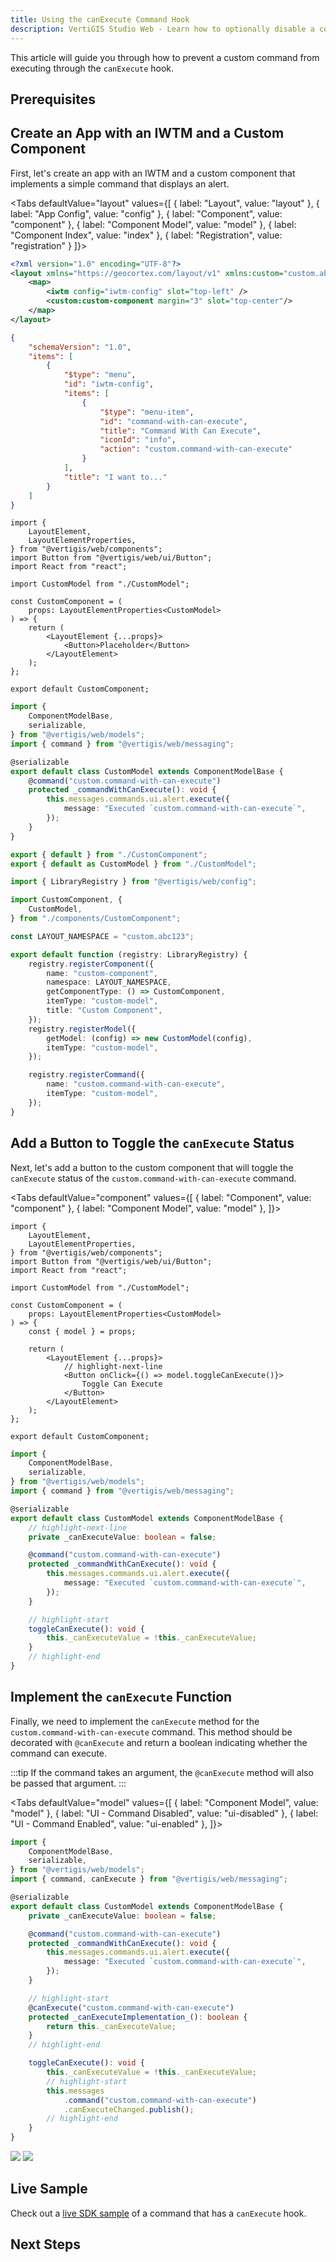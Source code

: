 ```yaml
---
title: Using the canExecute Command Hook
description: VertiGIS Studio Web - Learn how to optionally disable a command with the canExecute hook
---
```



This article will guide you through how to prevent a custom command from executing through the `canExecute` hook.

## Prerequisites

<PrereqsCustomCodeSnippet />

## Create an App with an IWTM and a Custom Component

First, let's create an app with an IWTM and a custom component that implements a simple command that displays an alert.

<Tabs
  defaultValue="layout"
  values={[
    { label: "Layout", value: "layout" },
    { label: "App Config", value: "config" },
    { label: "Component", value: "component" },
    { label: "Component Model", value: "model" },
    { label: "Component Index", value: "index" },
    { label: "Registration", value: "registration" }
  ]}>
<TabItem value="layout">

```xml title="app/layout.xml"
<?xml version="1.0" encoding="UTF-8"?>
<layout xmlns="https://geocortex.com/layout/v1" xmlns:custom="custom.abc123">
    <map>
        <iwtm config="iwtm-config" slot="top-left" />
        <custom:custom-component margin="3" slot="top-center"/>
    </map>
</layout>
```

</TabItem>
<TabItem value="config">

```json title="app/app.json"
{
    "schemaVersion": "1.0",
    "items": [
        {
            "$type": "menu",
            "id": "iwtm-config",
            "items": [
                {
                    "$type": "menu-item",
                    "id": "command-with-can-execute",
                    "title": "Command With Can Execute",
                    "iconId": "info",
                    "action": "custom.command-with-can-execute"
                }
            ],
            "title": "I want to..."
        }
    ]
}
```

</TabItem>
<TabItem value="component">

```tsx title="src/components/CustomComponent.tsx"
import {
    LayoutElement,
    LayoutElementProperties,
} from "@vertigis/web/components";
import Button from "@vertigis/web/ui/Button";
import React from "react";

import CustomModel from "./CustomModel";

const CustomComponent = (
    props: LayoutElementProperties<CustomModel>
) => {
    return (
        <LayoutElement {...props}>
            <Button>Placeholder</Button>
        </LayoutElement>
    );
};

export default CustomComponent;
```

</TabItem>
<TabItem value="model">

```ts title="src/components/CustomModel.ts"
import {
    ComponentModelBase,
    serializable,
} from "@vertigis/web/models";
import { command } from "@vertigis/web/messaging";

@serializable
export default class CustomModel extends ComponentModelBase {
    @command("custom.command-with-can-execute")
    protected _commandWithCanExecute(): void {
        this.messages.commands.ui.alert.execute({
            message: "Executed `custom.command-with-can-execute`",
        });
    }
}
```

</TabItem>
<TabItem value="index">

```ts title="src/components/index.ts"
export { default } from "./CustomComponent";
export { default as CustomModel } from "./CustomModel";
```

</TabItem>
<TabItem value="registration">

```ts title="src/index.ts"
import { LibraryRegistry } from "@vertigis/web/config";

import CustomComponent, {
    CustomModel,
} from "./components/CustomComponent";

const LAYOUT_NAMESPACE = "custom.abc123";

export default function (registry: LibraryRegistry) {
    registry.registerComponent({
        name: "custom-component",
        namespace: LAYOUT_NAMESPACE,
        getComponentType: () => CustomComponent,
        itemType: "custom-model",
        title: "Custom Component",
    });
    registry.registerModel({
        getModel: (config) => new CustomModel(config),
        itemType: "custom-model",
    });

    registry.registerCommand({
        name: "custom.command-with-can-execute",
        itemType: "custom-model",
    });
}
```

</TabItem>
</Tabs>

## Add a Button to Toggle the `canExecute` Status

Next, let's add a button to the custom component that will toggle the `canExecute` status of the `custom.command-with-can-execute` command.

<Tabs
  defaultValue="component"
  values={[
    { label: "Component", value: "component" },
    { label: "Component Model", value: "model" },
  ]}>
<TabItem value="component">

```tsx title="src/components/CustomComponent.tsx"
import {
    LayoutElement,
    LayoutElementProperties,
} from "@vertigis/web/components";
import Button from "@vertigis/web/ui/Button";
import React from "react";

import CustomModel from "./CustomModel";

const CustomComponent = (
    props: LayoutElementProperties<CustomModel>
) => {
    const { model } = props;

    return (
        <LayoutElement {...props}>
            // highlight-next-line
            <Button onClick={() => model.toggleCanExecute()}>
                Toggle Can Execute
            </Button>
        </LayoutElement>
    );
};

export default CustomComponent;
```

</TabItem>
<TabItem value="model">

```ts title="src/components/CustomModel.ts"
import {
    ComponentModelBase,
    serializable,
} from "@vertigis/web/models";
import { command } from "@vertigis/web/messaging";

@serializable
export default class CustomModel extends ComponentModelBase {
    // highlight-next-line
    private _canExecuteValue: boolean = false;

    @command("custom.command-with-can-execute")
    protected _commandWithCanExecute(): void {
        this.messages.commands.ui.alert.execute({
            message: "Executed `custom.command-with-can-execute`",
        });
    }

    // highlight-start
    toggleCanExecute(): void {
        this._canExecuteValue = !this._canExecuteValue;
    }
    // highlight-end
}
```

</TabItem>
</Tabs>

## Implement the `canExecute` Function

Finally, we need to implement the `canExecute` method for the `custom.command-with-can-execute` command. This method should be decorated with `@canExecute` and return a boolean indicating whether the command can execute.

:::tip
If the command takes an argument, the `@canExecute` method will also be passed that argument.
:::

<Tabs
  defaultValue="model"
  values={[
    { label: "Component Model", value: "model" },
    { label: "UI - Command Disabled", value: "ui-disabled" },
    { label: "UI - Command Enabled", value: "ui-enabled" },
  ]}>
<TabItem value="model">

```ts title="src/components/CustomModel.ts"
import {
    ComponentModelBase,
    serializable,
} from "@vertigis/web/models";
import { command, canExecute } from "@vertigis/web/messaging";

@serializable
export default class CustomModel extends ComponentModelBase {
    private _canExecuteValue: boolean = false;

    @command("custom.command-with-can-execute")
    protected _commandWithCanExecute(): void {
        this.messages.commands.ui.alert.execute({
            message: "Executed `custom.command-with-can-execute`",
        });
    }

    // highlight-start
    @canExecute("custom.command-with-can-execute")
    protected _canExecuteImplementation_(): boolean {
        return this._canExecuteValue;
    }
    // highlight-end

    toggleCanExecute(): void {
        this._canExecuteValue = !this._canExecuteValue;
        // highlight-start
        this.messages
            .command("custom.command-with-can-execute")
            .canExecuteChanged.publish();
        // highlight-end
    }
}
```

</TabItem>
<TabItem value="ui-disabled">
<img src={useBaseUrl("img/web-command-can-execute-disabled.png")}/>
</TabItem>
<TabItem value="ui-enabled">
<img src={useBaseUrl("img/web-command-can-execute-enabled.png")}/>
</TabItem>
</Tabs>

## Live Sample

Check out a [live SDK sample](https://vertigis-web-samples.netlify.app/commands-and-operations) of a command that has a `canExecute` hook.

## Next Steps

<UseCaseContainer>
    <UseCaseCard
        title="Commands and Operations in Services"
        description="Learn more about commands and operations in services"
        link={useBaseUrl("docs/web/sdk-commands-operations")}
    />
    <UseCaseCard
        title="Custom Services"
        description="Learn more about custom services"
        link={useBaseUrl("docs/web/sdk-services-reference")}
    />
</UseCaseContainer>
